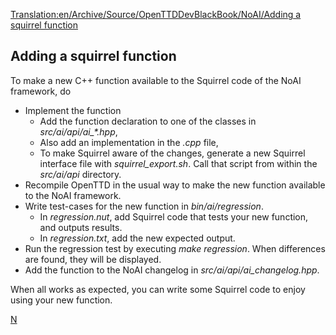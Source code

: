 [[Translation:en/Archive/Source/OpenTTDDevBlackBook/NoAI/Adding a squirrel function]]
{{en/Development/Navigation}}
==Adding a squirrel function==
To make a new C++ function available to the Squirrel code of the NoAI framework, do
* Implement the function
** Add the function declaration to one of the classes in ''src/ai/api/ai_*.hpp'',
** Also add an implementation in the ''.cpp'' file,
** To make Squirrel aware of the changes, generate a new Squirrel interface file with ''squirrel_export.sh''. Call that script from within the ''src/ai/api'' directory.
* Recompile OpenTTD in the usual way to make the new function available to the NoAI framework.
* Write test-cases for the new function in ''bin/ai/regression''.
** In ''regression.nut'', add Squirrel code that tests your new function, and outputs results.
** In ''regression.txt'', add the new expected output.
* Run the regression test by executing ''make regression''. When differences are found, they will be displayed.
* Add the function to the NoAI changelog in ''src/ai/api/ai_changelog.hpp''.

When all works as expected, you can write some Squirrel code to enjoy using your new function.

[[Category:en/Archive/Source/OpenTTDDevBlackBook|N]]
